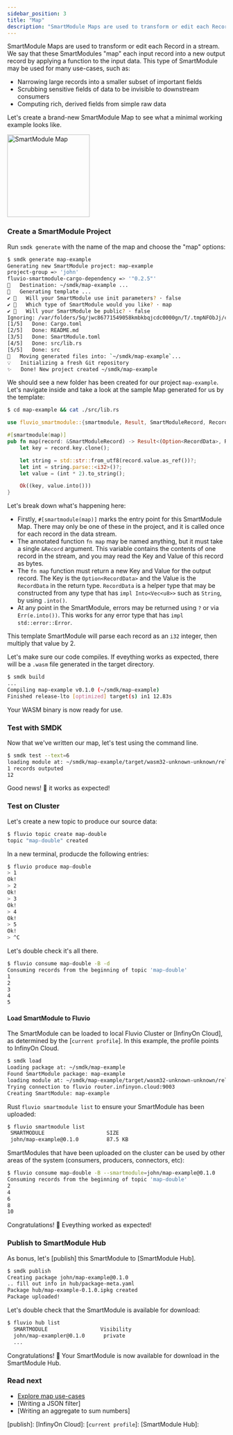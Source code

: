 ```yaml
---
sidebar_position: 3
title: "Map"
description: "SmartModule Maps are used to transform or edit each Record in a stream"
---
```


SmartModule Maps are used to transform or edit each Record in a stream. We say that these SmartModules "map" each input record into a new output record by applying a function to the input data. This type of SmartModule may be used for many use-cases, such as:

- Narrowing large records into a smaller subset of important fields
- Scrubbing sensitive fields of data to be invisible to downstream consumers
- Computing rich, derived fields from simple raw data

Let's create a brand-new SmartModule Map to see what a minimal working
example looks like.

<img src="/img/docs/references/smartmodules/smartmodule-map.svg" alt="SmartModule Map" justify="center" height="190" />


### Create a SmartModule Project

Run `smdk generate` with the name of the map and choose the "map" options:

```bash copy="fl"
$ smdk generate map-example
Generating new SmartModule project: map-example
project-group => 'john'
fluvio-smartmodule-cargo-dependency => '"0.2.5"'
🔧   Destination: ~/smdk/map-example ...
🔧   Generating template ...
✔ 🤷   Will your SmartModule use init parameters? · false
✔ 🤷   Which type of SmartModule would you like? · map
✔ 🤷   Will your SmartModule be public? · false
Ignoring: /var/folders/5q/jwc86771549058kmbkbqjcdc0000gn/T/.tmpNFObJj/cargo-generate.toml
[1/5]   Done: Cargo.toml
[2/5]   Done: README.md
[3/5]   Done: SmartModule.toml
[4/5]   Done: src/lib.rs
[5/5]   Done: src
🔧   Moving generated files into: `~/smdk/map-example`...
💡   Initializing a fresh Git repository
✨   Done! New project created ~/smdk/map-example
```

We should see a new folder has been created for our project `map-example`. Let's navigate inside and take a look at the sample Map generated for us by the template:

```bash copy="fl"
$ cd map-example && cat ./src/lib.rs
```


```rust
use fluvio_smartmodule::{smartmodule, Result, SmartModuleRecord, RecordData};

#[smartmodule(map)]
pub fn map(record: &SmartModuleRecord) -> Result<(Option<RecordData>, RecordData)> {
    let key = record.key.clone();

    let string = std::str::from_utf8(record.value.as_ref())?;
    let int = string.parse::<i32>()?;
    let value = (int * 2).to_string();

    Ok((key, value.into()))
}
```

Let's break down what's happening here:

- Firstly, `#[smartmodule(map)]` marks the entry point for this SmartModule Map.
  There may only be one of these in the project, and it is called once for each
  record in the data stream.
- The annotated function `fn map` may be named anything, but it must take a
  single `&Record` argument. This variable contains the contents of one record
  in the stream, and you may read the Key and Value of this record as bytes.
- The `fn map` function must return a new Key and Value for the output record.
  The Key is the `Option<RecordData>` and the Value is the `RecordData` in the
  return type. `RecordData` is a helper type that may be constructed from any
  type that has `impl Into<Vec<u8>>` such as `String`, by using `.into()`.
- At any point in the SmartModule, errors may be returned using `?` or via
  `Err(e.into())`. This works for any error type that has `impl std::error::Error`.

This template SmartModule will parse each record as an `i32` integer, then multiply that value by 2.

Let's make sure our code compiles. If eveything works as expected, there will be a `.wasm` file generated in the target directory.

```bash copy="fl"
$ smdk build
...
Compiling map-example v0.1.0 (~/smdk/map-example)
Finished release-lto [optimized] target(s) in1 12.83s
```

Your WASM binary is now ready for use.

### Test with SMDK

Now that we've written our map, let's test using the command line.

```bash copy="fl"
$ smdk test --text=6
loading module at: ~/smdk/map-example/target/wasm32-unknown-unknown/release-lto/map_example.wasm
1 records outputed
12
```

Good news! :tada: it works as expected!


### Test on Cluster

Let's create a new topic to produce our source data:

```bash copy="fl"
$ fluvio topic create map-double
topic "map-double" created
```

In a new terminal, producde the following entries:

```bash copy="fl"
$ fluvio produce map-double
> 1
Ok!
> 2
Ok!
> 3
Ok!
> 4
Ok!
> 5
Ok!
> ^C
```

Let's double check it's all there.

```bash copy="fl"
$ fluvio consume map-double -B -d
Consuming records from the beginning of topic 'map-double'
1
2
3
4
5
```

#### Load SmartModule to Fluvio

The SmartModule can be loaded to local Fluvio Cluster or [InfinyOn Cloud], as determined by the [`current profile`]. In this example, the profile points to InfinyOn Cloud.

```bash copy="fl"
$ smdk load
Loading package at: ~/smdk/map-example
Found SmartModule package: map-example
loading module at: ~/smdk/map-example/target/wasm32-unknown-unknown/release-lto/map_example.wasm
Trying connection to fluvio router.infinyon.cloud:9003
Creating SmartModule: map-example
```

Rust `fluvio smartmodule list` to ensure your SmartModule has been uploaded:

```bash copy="fl"
$ fluvio smartmodule list
 SMARTMODULE                    SIZE
 john/map-example@0.1.0         87.5 KB
```

SmartModules that have been uploaded on the cluster can be used by other areas of the system (consumers, producers, connectors, etc):

```bash copy="fl"
$ fluvio consume map-double -B --smartmodule=john/map-example@0.1.0
Consuming records from the beginning of topic 'map-double'
2
4
6
8
10
```

Congratulations! :tada: Eveything worked as expected!


### Publish to SmartModule Hub

As bonus, let's [publish] this SmartModule to [SmartModule Hub].

```bash copy="fl"
$ smdk publish
Creating package john/map-example@0.1.0
.. fill out info in hub/package-meta.yaml
Package hub/map-example-0.1.0.ipkg created
Package uploaded!
```

Let's double check that the SmartModule is available for download:

```bash copy="fl"
$ fluvio hub list
  SMARTMODULE                 Visibility
  john/map-exampler@0.1.0      private
  ...
```

Congratulations! :tada: Your SmartModule is now available for download in the SmartModule Hub.


### Read next

- [Explore map use-cases](https://www.infinyon.com/blog/2021/08/smartstream-map-use-cases/)
- [Writing a JSON filter]
- [Writing an aggregate to sum numbers]


[publish]:
[InfinyOn Cloud]:
[`current profile`]:
[SmartModule Hub]:
